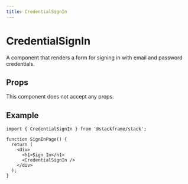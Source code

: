 ```yaml
---
title: CredentialSignIn
---
```


# CredentialSignIn

A component that renders a form for signing in with email and password credentials.

## Props

This component does not accept any props.

## Example

```tsx
import { CredentialSignIn } from '@stackframe/stack';

function SignInPage() {
  return (
    <div>
      <h1>Sign In</h1>
      <CredentialSignIn />
    </div>
  );
}
```
